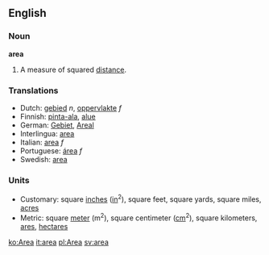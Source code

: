 ==English==

===Noun===
'''area'''

#A measure of squared [[distance]].

===Translations===

*Dutch: [[gebied]] ''n'', [[oppervlakte]] ''f''
*Finnish: [[pinta-ala]], [[alue]]
*German: [[Gebiet]], [[Areal]] 
*Interlingua: [[area]]
*Italian: [[area]] ''f''
*Portuguese: [[área]] ''f''
*Swedish: [[area]]

===Units===
*Customary: square [[inch]]es ([[in]]<sup>2</sup>), square feet, square yards, square miles, [[acre]]s
*Metric: square [[meter]] (m<sup>2</sup>), square centimeter ([[cm]]<sup>2</sup>), square kilometers, [[are]]s, [[hectare]]s

[[ko:Area]]
[[it:area]]
[[pl:Area]]
[[sv:area]]